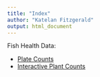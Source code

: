 ```yaml
---
title: "Index"
author: "Katelan Fitzgerald"
output: html_document
---
```


Fish Health Data:

* [Plate Counts](Plate_Counts_2020.html)
* [Interactive Plant Counts](Interactive_Counts_2020.html)